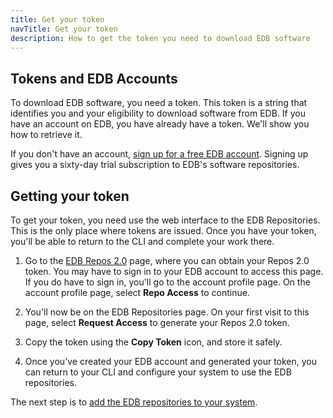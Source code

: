 ```yaml
---
title: Get your token
navTitle: Get your token
description: How to get the token you need to download EDB software
---
```


## Tokens and EDB Accounts

To download EDB software, you need a token. 
This token is a string that identifies you and your eligibility to download software from EDB. 
If you have an account on EDB, you have already have a token. 
We'll show you how to retrieve it.

If you don't have an account, [sign up for a free EDB account](https://www.edbpostgres.com/accounts/register). 
Signing up gives you a sixty-day trial subscription to EDB's software repositories. 

## Getting your token

To get your token, you need use the web interface to the EDB Repositories. This is the only place where tokens are issued. Once you have your token, you'll be able to return to the CLI and complete your work there. 

1. Go to the [EDB Repos 2.0](https://edbpostgres.com/repos-downloads) page, where you can obtain your Repos 2.0 token. 
    You may have to sign in to your EDB account to access this page. If you do have to sign in, you'll go to the account profile page. On the account profile page, select **Repo Access** to continue.

2.  You'll now be on the EDB Repositories page. On your first visit to this page, select **Request Access** to generate your Repos 2.0 token. 

3. Copy the token using the **Copy Token** icon, and store it safely.

4. Once you’ve created your EDB account and generated your token, you can return to your CLI and configure your system to use the EDB repositories.

The next step is to [add the EDB repositories to your system](adding_edb_repositories).


